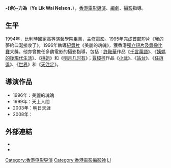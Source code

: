 '''-{余}-力為'''（'''Yu Lik Wai Nelson'''，{{bd|1966年|catIdx=Y}}），[[香港|香港]][[電影導演|電影導演]]、[[編劇|編劇]]、[[電影攝影|攝影]]指導。

== 生平 ==
1994年，[[比利時|比利時]]國家高等演藝學院畢業，主修電影。1995年完成首部短片《我的夢給口涎接收了》，1996年執導[[紀錄片|紀錄片]]《美麗的魂魄》，獲香港[[獨立短片及錄像比賽|獨立短片及錄像比賽]]大獎。他亦曾擔任多齣電影的攝影指導，包括：[[許鞍華|許鞍華]]作品《[[千言萬語|千言萬語]]》、《[[姨媽的後現代生活_(電影)|姨媽的後現代生活]]》、《[[桃姐|桃姐]]》和《[[明月几时有|明月几时有]]》；[[賈樟柯|賈樟柯]]作品《[[小武|小武]]》、《[[站台_(電影)|站台]]》、《[[任逍遙|任逍遙]]》、《[[世界_(電影)|世界]]》和《[[天注定|天注定]]》。

==導演作品==
*1996年：美麗的魂魄
*1999年：天上人間
*2003年：明日天涯
*2008年：{{tsl|en|Plastic City (film)|蕩寇|蕩寇}}

== 外部連結 ==
*{{imdb|0950454|-{余}-力為}}
*{{Douban people}}

{{DEFAULTSORT:YU}}
[[Category:香港电影导演|Category:香港电影导演]]
[[Category:香港電影攝影師|Category:香港電影攝影師]]
[[Category:余姓|LI]]
